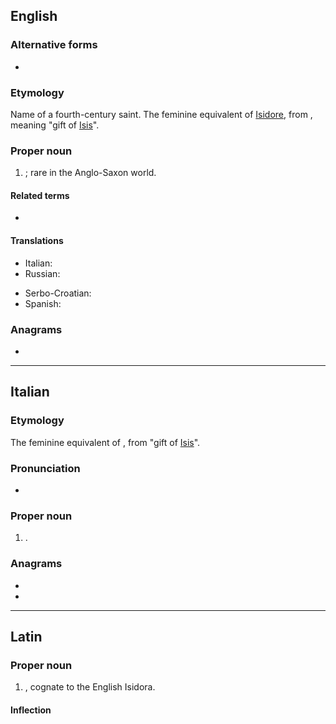 ==English==

===Alternative forms===
* {{l|en|Isadora}}

===Etymology===
Name of a fourth-century saint. The feminine equivalent of [[Isidore]], from {{etyl|grc|en}}, meaning "gift of [[Isis]]".

===Proper noun===
{{en-proper noun}}

# {{given name|lang=en|female|from=Ancient Greek}}; rare in the Anglo-Saxon world.

====Related terms====
* {{l|en|Isidore}}

====Translations====
{{trans-top|female given name}}
* Italian: {{t+|it|Isidora}}
* Russian: {{t+|ru|Исидора}}
{{trans-mid}}
* Serbo-Croatian: {{t|sh|Исидора|sc=Cyrl}}
* Spanish: {{t+|es|Isidora}}
{{trans-bottom}}

<!--
Pronounced: ee-zee-DO-rah (Italian), ee-see-DHO-rah (Spanish) [key]
-->

===Anagrams===
* {{anagrams|en|a=adiiors|Siordia}}

----

==Italian==

===Etymology===
The feminine equivalent of {{m|it|Isidoro}}, from {{etyl|grc|it}} "gift of [[Isis]]".

===Pronunciation===
* {{hyphenation|I|si|do|ra|lang=it}}

===Proper noun===
{{it-proper noun|f}}

# {{given name|female|lang=it}}.

===Anagrams===
* {{l|it|odiarsi}}
* {{l|it|radiosi}}

----

==Latin==

===Proper noun===
{{la-proper noun|Isidora|Isidorae|f|first}}

# {{given name|female|lang=la}}, cognate to the English Isidora.

====Inflection====
{{la-decl-1st|Isidor}}